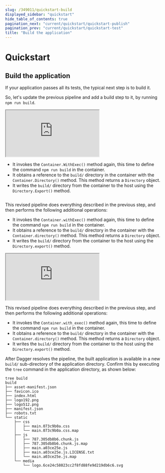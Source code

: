 ```yaml
---
slug: /349011/quickstart-build
displayed_sidebar: "quickstart"
hide_table_of_contents: true
pagination_next: "current/quickstart/quickstart-publish"
pagination_prev: "current/quickstart/quickstart-test"
title: "Build the application"
---
```


# Quickstart


## Build the application

If your application passes all its tests, the typical next step is to build it.

So, let's update the previous pipeline and add a build step to it, by running `npm run build`.

<Tabs groupId="language">
<TabItem value="Go">

<iframe class="embed" src="https://play.dagger.cloud/embed/EPvbuzgZ-IH"></iframe>

- It invokes the `Container.WithExec()` method again, this time to define the command `npm run build` in the container.
- It obtains a reference to the `build/` directory in the container with the `Container.Directory()` method. This method returns a `Directory` object.
- It writes the `build/` directory from the container to the host using the `Directory.Export()` method.

</TabItem>
<TabItem value="Node.js">


```javascript file=snippets/build/index.mjs
```

This revised pipeline does everything described in the previous step, and then performs the following additional operations:

- It invokes the `Container.withExec()` method again, this time to define the command `npm run build` in the container.
- It obtains a reference to the `build/` directory in the container with the `Container.directory()` method. This method returns a `Directory` object.
- It writes the `build/` directory from the container to the host using the `Directory.export()` method.

</TabItem>
<TabItem value="Python">

<iframe class="embed" src="https://play.dagger.cloud/embed/kDR-sCOVDvG"></iframe>

This revised pipeline does everything described in the previous step, and then performs the following additional operations:

- It invokes the `Container.with_exec()` method again, this time to define the command `npm run build` in the container.
- It obtains a reference to the `build/` directory in the container with the `Container.directory()` method. This method returns a `Directory` object.
- It writes the `build/` directory from the container to the host using the `Directory.export()` method.

</TabItem>
</Tabs>

After Dagger resolves the pipeline, the built application is available in a new `build/` sub-directory of the application directory. Confirm this by executing the `tree` command in the application directory, as shown below:

```shell
tree build
build
├── asset-manifest.json
├── favicon.ico
├── index.html
├── logo192.png
├── logo512.png
├── manifest.json
├── robots.txt
└── static
    ├── css
    │   ├── main.073c9b0a.css
    │   └── main.073c9b0a.css.map
    ├── js
    │   ├── 787.305db8b6.chunk.js
    │   ├── 787.305db8b6.chunk.js.map
    │   ├── main.a03ce25e.js
    │   ├── main.a03ce25e.js.LICENSE.txt
    │   └── main.a03ce25e.js.map
    └── media
        └── logo.6ce24c58023cc2f8fd88fe9d219db6c6.svg
```
